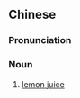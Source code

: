 {{also|柠檬汁}}
==Chinese==
{{zh-forms|s=柠檬汁|type=21}}

===Pronunciation===
{{zh-pron
|m=níngméngzhī
|c=ning4 mung4-1 zap1
|cat=n
}}

===Noun===
{{zh-noun}}

# [[lemon juice]]
